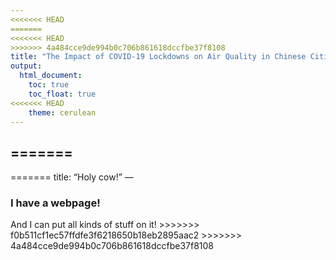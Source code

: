 ```yaml
---
<<<<<<< HEAD
=======
<<<<<<< HEAD
>>>>>>> 4a484cce9de994b0c706b861618dccfbe37f8108
title: "The Impact of COVID-19 Lockdowns on Air Quality in Chinese Cities"
output: 
  html_document:
    toc: true
    toc_float: true
<<<<<<< HEAD
    theme: cerulean
---
```

=======
---

=======
title: "Holy cow!"
---

### I have a webpage!

And I can put all kinds of stuff on it!
>>>>>>> f0b511cf1ec57ffdfe3f6218650b18eb2895aac2
>>>>>>> 4a484cce9de994b0c706b861618dccfbe37f8108
